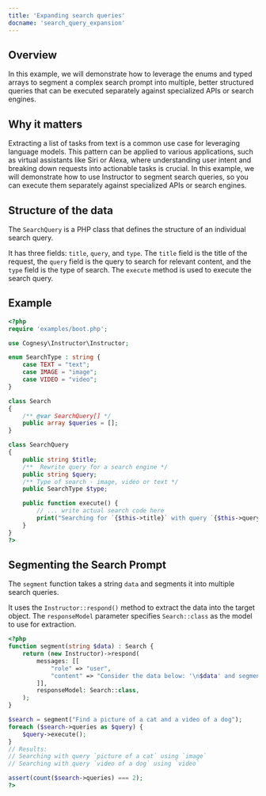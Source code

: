 ```yaml
---
title: 'Expanding search queries'
docname: 'search_query_expansion'
---
```


## Overview

In this example, we will demonstrate how to leverage the enums and typed arrays
to segment a complex search prompt into multiple, better structured queries that
can be executed separately against specialized APIs or search engines.

## Why it matters

Extracting a list of tasks from text is a common use case for leveraging language
models. This pattern can be applied to various applications, such as virtual
assistants like Siri or Alexa, where understanding user intent and breaking down
requests into actionable tasks is crucial. In this example, we will demonstrate
how to use Instructor to segment search queries, so you can execute them separately
against specialized APIs or search engines.

## Structure of the data

The `SearchQuery` is a PHP class that defines the structure of an individual
search query.

It has three fields: `title`, `query`, and `type`. The `title` field is the title
of the request, the `query` field is the query to search for relevant content, and
the `type` field is the type of search. The `execute` method is used to execute the
search query.

## Example

```php
<?php
require 'examples/boot.php';

use Cognesy\Instructor\Instructor;

enum SearchType : string {
    case TEXT = "text";
    case IMAGE = "image";
    case VIDEO = "video";
}

class Search
{
    /** @var SearchQuery[] */
    public array $queries = [];
}

class SearchQuery
{
    public string $title;
    /**  Rewrite query for a search engine */
    public string $query;
    /** Type of search - image, video or text */
    public SearchType $type;

    public function execute() {
        // ... write actual search code here
        print("Searching for `{$this->title}` with query `{$this->query}` using `{$this->type->value}`\n");
    }
}
?>
```

## Segmenting the Search Prompt

The `segment` function takes a string `data` and segments it into multiple search queries.

It uses the `Instructor::respond()` method to extract the data into the target object.
The `responseModel` parameter specifies `Search::class` as the model to use for extraction.

```php
<?php
function segment(string $data) : Search {
    return (new Instructor)->respond(
        messages: [[
            "role" => "user",
            "content" => "Consider the data below: '\n$data' and segment it into multiple search queries",
        ]],
        responseModel: Search::class,
    );
}

$search = segment("Find a picture of a cat and a video of a dog");
foreach ($search->queries as $query) {
    $query->execute();
}
// Results:
// Searching with query `picture of a cat` using `image`
// Searching with query `video of a dog` using `video`

assert(count($search->queries) === 2);
?>
```
